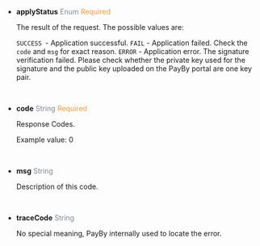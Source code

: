 - **applyStatus** <font color = ' #7d8793'>Enum</font> <font color = '#f19938'>Required</font>

  The result of the request. The possible values are:

  `SUCCESS `- Application successful.
  `FAIL` - Application failed. Check the `code` and `msg` for exact reason.
  `ERROR` - Application error. The signature verification failed. Please check whether the private key used for the signature and the public key uploaded on the PayBy portal are one key pair.

  <br />

- **code** <font color = ' #7d8793'>String</font> <font color = '#f19938'>Required</font>

  Response Codes.

  Example value: 0

  <br />

- **msg** <font color = ' #7d8793'>String</font>

  Description of this code.

  <br />

- **traceCode** <font color = ' #7d8793'>String</font>

  No special meaning, PayBy internally used to locate the error.

  <br />
